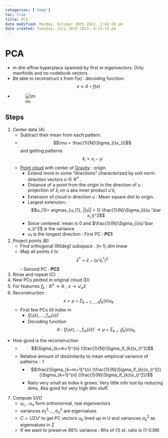 ```yaml
---
categories: ['temp']
toc: true
title: PCA
date modified: Monday, October 10th 2022, 2:02:20 pm
date created: Tuesday, July 26th 2022, 8:33:15 pm
---
```


# PCA
- m dim affine hyperplace spanned by first m eigenvectors. Only manifolds and no codebook vectors
- Be able to reconstruct x from f(x) : decoding function $$x \approx d \circ f(x)$$
- ![im](images/Pasted%20image%2020220312115438.png)

## Steps

1. Center data (A)
	- Subtract their mean from each pattern.
	- $$\mu = \frac{1}{N}\Sigma_{i}x_{i}$$ and getting patterns $$\hat x_{i}=x_{i}-\mu$$
	- [Point cloud](Point%20Cloud.qmd) with center of [Gravity](Gravity.qmd) : origin
		- Extend more in some "directions" characterized by unit norm direction vectors $u \in \mathbb{R}^n$ .
		- Distance of a point from the origin in the direction of u : projection of $\bar x_i$ on u aka inner product $u'\bar x_i$
		- Extension of cloud in direction u : Mean square dist to origin.
		- Largest extension : $$u_{1}= argmax_{u_{1}, ||u|| = 1} \frac{1}{N}\Sigma_{i}(u
		'\bar x_i)^2$$
		- Since centered: mean is 0 and $\frac{1}{N}\Sigma_{i}(u'\bar x_i)^2$ is the variance
		- $u_1$ is the longest direction : First PC : **PC1**
2. Project points (B)
	- Find orthogonal (90deg) subspace . (n-1) dim linear
	- Map all points $\bar x$ to $$\bar x ^{\ast}=\bar x- (u' \bar x_i^\ast)^2$$- Second PC : **PC2**
3. Rinse and repeat (C)
4. New PCs plotted in original cloud (D)
5. For featurres $f_{k}: \mathbb{R}^{n}\rightarrow \mathbb{R}$ , $x \rightarrow u'_{k}\bar x$
6. Reconstruction : $$x= \mu + \Sigma_{k= 1, …,n}f_{k}(x)u_{k}$$
	- First few PCs till index m
		- $(f_{1}(x), …, f_{m}(x))'$
		- Decoding function $$d: (f_{1}(x), …, f_{m}(x))' \rightarrow \mu + \Sigma_{k= 1}f_{k}(x)u_{k}$$
- How good is the reconstruction
	- $$\Sigma_{k=m+1}^{n} (\frac{1}{N}\Sigma_if_{k}(x_i)^2)$$
	- Relative amount of dissimilarity to mean empirical variance of patterns - 1
		- $$\frac{\Sigma_{k=m+1}^{n} (\frac{1}{N}\Sigma_if_{k}(x_i)^2)}{\Sigma_{k=1}^{n} (\frac{1}{N}\Sigma_if_{k}(x_i)^2)}$$
		- Ratio very small as index k grows. Very little info lost by reducing dims. Aka good for very high dim stuff.
7. Compute SVD
	- $u_{1,}…u_{n}$ form orthonormal, real eigenvectors
	- variances $\sigma_{1}^{2,}…, \sigma_{n}^2$ are eigenvalues
	- $C = U\Sigma U'$ to get PC vectors $u_k$ lined up in U and variances $\sigma_k^2$ as eigenvalues in $\Sigma$
	- If we want to preserve 98% variance : Rhs of (1) st. ratio is (1-0.98)



